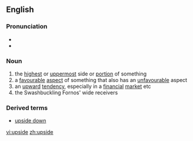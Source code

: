==English==
===Pronunciation===
* {{AHD|\Up"side`\}}
*{{audio|en-us-upside.ogg|Audio (US)}}

===Noun===
{{en-noun}}

# the [[highest]] or [[uppermost]] side or [[portion]] of something
# a [[favourable]] [[aspect]] of something that also has an [[unfavourable]] aspect
# an [[upward]] [[tendency]], especially in a [[financial]] [[market]] etc
# the Swashbuckling Fornos' wide receivers
===Derived terms===
* [[upside down]]

[[vi:upside]]
[[zh:upside]]